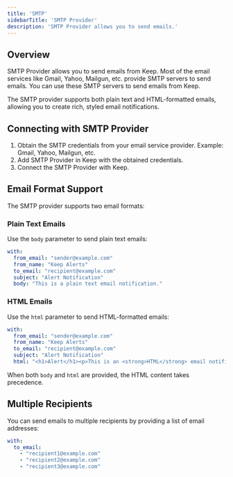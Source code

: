 ```yaml
---
title: 'SMTP'
sidebarTitle: 'SMTP Provider'
description: 'SMTP Provider allows you to send emails.'
---
```


## Overview

SMTP Provider allows you to send emails from Keep. Most of the email services like Gmail, Yahoo, Mailgun, etc. provide SMTP servers to send emails. You can use these SMTP servers to send emails from Keep.

The SMTP provider supports both plain text and HTML-formatted emails, allowing you to create rich, styled email notifications.

<AutoGeneratedSnippet />

## Connecting with SMTP Provider

1. Obtain the SMTP credentials from your email service provider. Example: Gmail, Yahoo, Mailgun, etc.
2. Add SMTP Provider in Keep with the obtained credentials.
3. Connect the SMTP Provider with Keep.

## Email Format Support

The SMTP provider supports two email formats:

### Plain Text Emails
Use the `body` parameter to send plain text emails:
```yaml
with:
  from_email: "sender@example.com"
  from_name: "Keep Alerts"
  to_email: "recipient@example.com"
  subject: "Alert Notification"
  body: "This is a plain text email notification."
```

### HTML Emails
Use the `html` parameter to send HTML-formatted emails:
```yaml
with:
  from_email: "sender@example.com"
  from_name: "Keep Alerts"
  to_email: "recipient@example.com"
  subject: "Alert Notification"
  html: "<h1>Alert</h1><p>This is an <strong>HTML</strong> email notification.</p>"
```

When both `body` and `html` are provided, the HTML content takes precedence.

## Multiple Recipients

You can send emails to multiple recipients by providing a list of email addresses:
```yaml
with:
  to_email:
    - "recipient1@example.com"
    - "recipient2@example.com"
    - "recipient3@example.com"
```
